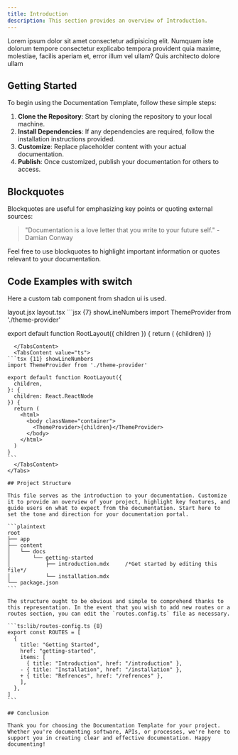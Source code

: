 ```yaml
---
title: Introduction
description: This section provides an overview of Introduction.
---
```


Lorem ipsum dolor sit amet consectetur adipisicing elit. Numquam iste dolorum tempore consectetur explicabo tempora provident quia maxime, molestiae, facilis aperiam et, error illum vel ullam? Quis architecto dolore ullam

## Getting Started

To begin using the Documentation Template, follow these simple steps:

1. **Clone the Repository**: Start by cloning the repository to your local machine.
2. **Install Dependencies**: If any dependencies are required, follow the installation instructions provided.
3. **Customize**: Replace placeholder content with your actual documentation.
4. **Publish**: Once customized, publish your documentation for others to access.

## Blockquotes

Blockquotes are useful for emphasizing key points or quoting external sources:

> "Documentation is a love letter that you write to your future self." - Damian Conway

Feel free to use blockquotes to highlight important information or quotes relevant to your documentation.

## Code Examples with switch

Here a custom tab component from shadcn ui is used.

<Tabs defaultValue="js" className="pt-5 pb-1">
  <TabsList className="">
    <TabsTrigger value="js">layout.jsx</TabsTrigger>
    <TabsTrigger value="ts">layout.tsx</TabsTrigger>
  </TabsList>
  <TabsContent value="js">
  ```jsx {7} showLineNumbers
import ThemeProvider from './theme-provider'
 
export default function RootLayout({ children }) {
  return (
    <html>
      <body className="container">
        <ThemeProvider>{children}</ThemeProvider>
      </body>
    </html>
  )}
````
  </TabsContent>
  <TabsContent value="ts">
```tsx {11} showLineNumbers
import ThemeProvider from './theme-provider'
 
export default function RootLayout({
  children,
}: {
  children: React.ReactNode
}) {
  return (
    <html>
      <body className="container">
        <ThemeProvider>{children}</ThemeProvider>
      </body>
    </html>
  )
}
```
  </TabsContent>
</Tabs>

## Project Structure

This file serves as the introduction to your documentation. Customize it to provide an overview of your project, highlight key features, and guide users on what to expect from the documentation. Start here to set the tone and direction for your documentation portal.

```plaintext
root
├── app
├── content
│   └── docs
│       └── getting-started
│           ├── introduction.mdx     /*Get started by editing this file*/
│           └── installation.mdx
└── package.json
```

The structure ought to be obvious and simple to comprehend thanks to this representation. In the event that you wish to add new routes or a routes section, you can edit the `routes.config.ts` file as necessary.

```ts:lib/routes-config.ts {8}
export const ROUTES = [
  {
    title: "Getting Started",
    href: "getting-started",
    items: [
      { title: "Introduction", href: "/introduction" },
    - { title: "Installation", href: "/installation" },
    + { title: "Refrences", href: "/refrences" },
    ],
  },
]
```

## Conclusion

Thank you for choosing the Documentation Template for your project. Whether you're documenting software, APIs, or processes, we're here to support you in creating clear and effective documentation. Happy documenting!
